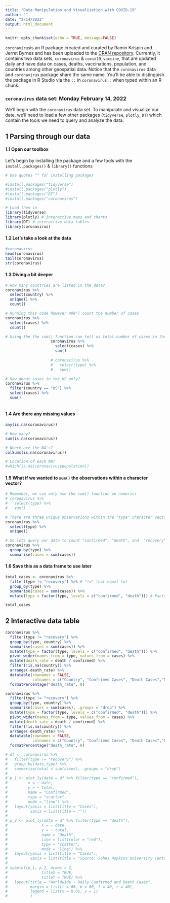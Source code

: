 ```yaml
---
title: "Data Manipulation and Visualization with COVID-19"
author: ""
date: "2/14/2022"
output: html_document
---
```


```r
knitr::opts_chunk$set(echo = TRUE, message=FALSE)
```

`coronavirus`is an R package created and curated by Ramin Krispin and Jerret Byrnes and 
has been uploaded to the [CRAN repository](https://cran.r-project.org/web/packages/coronavirus/readme/README.html). 
Currently, it contains two data sets, `coronavirus` & `covid19_vaccine`, that are 
updated daily and have data on cases, deaths, vaccinations, population, 
and countries among other geospatial data. Notice that the `coronavirus` data 
and `coronavirus` package share the same name. You'll be able to distinguish the
package in R Studio via the `::` in `coronavirus::` when typed within an R chunk.

### `coronavirus` data set: Monday February 14, 2022
We'll begin with the `coronavirus` data set. To manipulate and visualize our date, 
we'll need to load a few other packages (`tidyverse`, `plotly`, `DT`) which contain
the tools we need to query and analyze the data.

## 1 Parsing through our data
#### 1.1 Open our toolbox
Let's begin by installing the package and a few tools with the `install.packages()` & `library()` functions
```r
# Use quotes "" for installing packages

#install.packages("tidyverse")
#install.packages("plotly")
#install.packages("DT")
#install.packages("coronavirus")

# Load them in
library(tidyverse)
library(plotly) # interactive maps and charts
library(DT) # interactive data tables
library(coronavirus)

```

#### 1.2 Let's take a look at the data
```r
#coronavirus
head(coronavirus)
tail(coronavirus)
str(coronavirus)
```
#### 1.3 Diving a bit deeper
```r
# How many countries are listed in the data?
coronavirus %>%
  select(country) %>%
  unique() %>%
  count()

# Running this code however WON'T count the number of cases 
coronavirus %>%
  select(cases) %>%
  count()

# Using the the sum() function can tell us total number of cases in the data set. This is possible because the "cases" vector is a numeric
                    coronavirus %>%
                      select(cases) %>%
                      sum()
                    
                    # coronavirus %>%
                    #   select(type) %>%
                    #   sum()

# How about cases in the US only?
coronavirus %>%
  filter(country == "US") %>%
  select(cases) %>%
  sum()
  
```

#### 1.4 Are there any missing values 
```r

any(is.na(coronavirus))

# How many?
sum(is.na(coronavirus))

# Where are the NA's?
colSums(is.na(coronavirus))

# Location of each NA?
#which(is.na(coronavirus$population))

```

#### 1.5 What if we wanted to `sum()` the observations within a character vector?
```r
# Remember, we can only use the sum() function on numerics
# coronavirus %>%
#   select(type) %>%
#   sum()

# There are three unique observations within the "type" character vector
coronavirus %>%
  select(type) %>%
  unique() 

# So lets query our data to count "confirmed", "death", and  "recovery" observations within the "type" character vector.
coronavirus %>%
  group_by(type) %>% 
  summarise(cases = sum(cases))

```

#### 1.6 Save this as a data frame to use later
```r
total_cases <- coronavirus %>%
  filter(type != "recovery") %>% # "!=" (not equal to)
  group_by(type) %>%
  summarise(cases = sum(cases)) %>%
  mutate(type = factor(type, levels = c("confirmed", "death"))) # Factors are used to represent categorical data which cannot be done with a character vector

total_cases
```

## 2 Interactive data table
```r
coronavirus %>%
  filter(type != "recovery") %>%
  group_by(type, country) %>%
  summarise(cases = sum(cases)) %>%
  mutate(type = factor(type, levels = c("confirmed", "death"))) %>%
  pivot_wider(names_from = type, values_from = cases) %>%
  mutate(death_rate = death / confirmed) %>%
  filter(!is.na(country)) %>%
  arrange(-death_rate) %>%
  datatable(rownames = FALSE,
            colnames = c("Country", "Confrimed Cases", "Death Cases","Death Rate %")) %>%
  formatPercentage("death_rate", 0)

coronavirus %>%
  filter(type != "recovery") %>%
  group_by(type, country) %>%
  summarise(cases = sum(cases), .groups = "drop") %>%
  mutate(type = factor(type, levels = c("confirmed", "death"))) %>%
  pivot_wider(names_from = type, values_from = cases) %>%
  mutate(death_rate = death / confirmed) %>%
  filter(!is.na(country)) %>%
  arrange(-death_rate) %>%
  datatable(rownames = FALSE,
            colnames = c("Country", "Confrimed Cases", "Death Cases","Death Rate %")) %>%
  formatPercentage("death_rate", 0)

# df <- coronavirus %>%
#   filter(type != "recovery") %>%
#   group_by(date,type) %>%
#   summarise(total = sum(cases), .groups = "drop")
# 
# p_1 <- plot_ly(data = df %>% filter(type == "confirmed"),
#         x = ~ date,
#         y = ~ total,
#         name = "Confirmed",
#         type = "scatter",
#         mode = "line") %>%
#   layout(yaxis = list(title = "Cases"),
#          xaxis = list(title = ""))
# 
# p_2 <- plot_ly(data = df %>% filter(type == "death"),
#               x = ~ date,
#               y = ~ total,
#               name = "Death",
#               line = list(color = "red"),
#               type = "scatter",
#               mode = "line") %>%
#   layout(yaxis = list(title = "Cases"),
#          xaxis = list(title = "Source: Johns Hopkins University Center for Systems Science and Engineering"))
# 
# subplot(p_1, p_2, nrows = 2, 
#               titleX = TRUE,
#               titleY = TRUE) %>%
#   layout(title = "Worldwide - Daily Confirmed and Death Cases",
#          margin = list(t = 60, b = 60, l = 40, r = 40),
#          legend = list(x = 0.05, y = 1)
#          )
```

```r

```


```r

```

```r

```


```r

```

